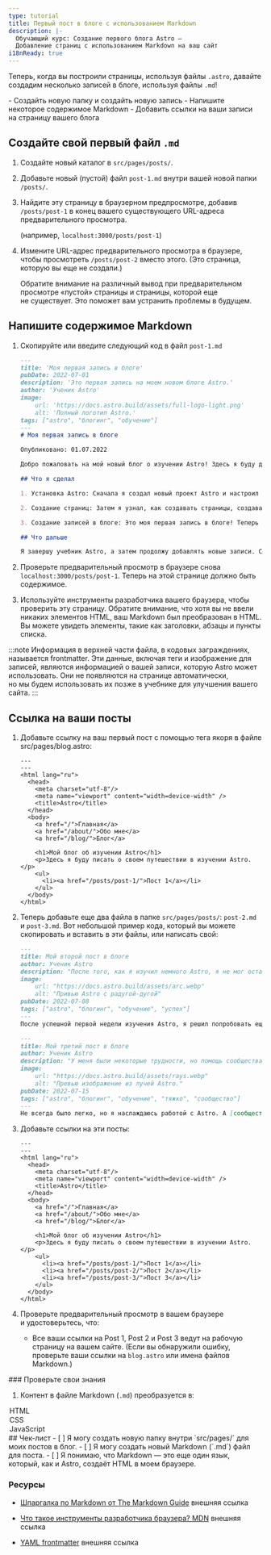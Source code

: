 ```yaml
---
type: tutorial
title: Первый пост в блоге с использованием Markdown
description: |-
  Обучающий курс: Создание первого блога Astro —
  Добавление страниц с использованием Markdown на ваш сайт
i18nReady: true
---
```




Теперь, когда вы построили страницы, используя файлы `.astro`, давайте создадим несколько записей в блоге, используя файлы `.md`!

<PreCheck>
  - Создайть новую папку и создайть новую запись
  - Напишите некоторое содержимое Markdown
  - Добавить ссылки на ваши записи на страницу вашего блога
</PreCheck>

## Создайте свой первый файл `.md`

1. Создайте новый каталог в `src/pages/posts/`.

2. Добавьте новый (пустой) файл `post-1.md` внутри вашей новой папки `/posts/`.

3. Найдите эту страницу в браузерном предпросмотре, добавив `/posts/post-1` в конец вашего существующего URL-адреса предварительного просмотра.

    (например, `localhost:3000/posts/post-1`)

4. Измените URL-адрес предварительного просмотра в браузере, чтобы просмотреть `/posts/post-2` вместо этого. (Это страница, которую вы еще не создали.)

    Обратите внимание на различный вывод при предварительном просмотре «пустой» страницы и страницы, которой еще не существует. Это поможет вам устранить проблемы в будущем.

## Напишите содержимое Markdown

1. Скопируйте или введите следующий код в файл `post-1.md`

    ```markdown title="src/pages/posts/post-1.md"
    ---
    title: 'Моя первая запись в блоге'
    pubDate: 2022-07-01
    description: 'Это первая запись на моем новом блоге Astro.'
    author: 'Ученик Astro'
    image:
        url: 'https://docs.astro.build/assets/full-logo-light.png'
        alt: 'Полный логотип Astro.'
    tags: ["astro", "блогинг", "обучение"]
    ---
    # Моя первая запись в блоге

    Опубликовано: 01.07.2022

    Добро пожаловать на мой новый блог о изучении Astro! Здесь я буду делиться своим опытом обучения, создав новый веб-сайт.

    ## Что я сделал

    1. Установка Astro: Сначала я создал новый проект Astro и настроил свою учетную запись в Интернете.

    2. Создание страниц: Затем я узнал, как создавать страницы, создавая новые файлы `.astro` и помещая их в папку `src/pages/`.

    3. Создание записей в блоге: Это моя первая запись в блоге! Теперь у меня есть страницы Astro и записи в Markdown!

    ## Что дальше

    Я завершу учебник Astro, а затем продолжу добавлять новые записи. Следите за обновлениями.
    ```

2. Проверьте предварительный просмотр в браузере снова `localhost:3000/posts/post-1`. Теперь на этой странице должно быть содержимое.

3. Используйте инструменты разработчика вашего браузера, чтобы проверить эту страницу. Обратите внимание, что хотя вы не ввели никаких элементов HTML, ваш Markdown был преобразован в HTML. Вы можете увидеть элементы, такие как заголовки, абзацы и пункты списка.

:::note
Информация в верхней части файла, в кодовых заграждениях, называется frontmatter. Эти данные, включая теги и изображение для записей, являются информацией о вашей записи, которую Astro может использовать. Они не появляются на странице автоматически, но мы будем использовать их позже в учебнике для улучшения вашего сайта.
:::

## Ссылка на ваши посты

1. Добавьте ссылку на ваш первый пост с помощью тега якоря в файле src/pages/blog.astro:
    ```astro title="src/pages/blog.astro" ins={16-18}
    ---
    ---
    <html lang="ru">
      <head>
        <meta charset="utf-8"/>
        <meta name="viewport" content="width=device-width" />
        <title>Astro</title>
      </head>
      <body>
        <a href="/">Главная</a>
        <a href="/about/">Обо мне</a>
        <a href="/blog/">Блог</a>

        <h1>Мой блог об изучении Astro</h1>
        <p>Здесь я буду писать о своем путешествии в изучении Astro.</p>
        <ul>
          <li><a href="/posts/post-1/">Пост 1</a></li>
        </ul>
      </body>
    </html>
    ```

2. Теперь добавьте еще два файла в папке `src/pages/posts/`: `post-2.md` и `post-3.md`. Вот небольшой пример кода, который вы можете скопировать и вставить в эти файлы, или написать свой:

    ```md title="src/pages/posts/post-2.md"
    ---
    title: Мой второй пост в блоге
    author: Ученик Astro
    description: "После того, как я изучил немного Astro, я не мог остановиться!"
    image:
        url: "https://docs.astro.build/assets/arc.webp"
        alt: "Привью Astro c радугой-дугой"
    pubDate: 2022-07-08
    tags: ["astro", "блогинг", "обучение", "успех"]
    ---
    После успешной первой недели изучения Astro, я решил попробовать еще. Я создал небольшой компонент из памяти и импортировал его!
    ```

    ```md title="src/pages/posts/post-3.md"
    ---
    title: Мой третий пост в блоге
    author: Ученик Astro
    description: "У меня были некоторые трудности, но помощь сообщества была бесценной!"
    image:
        url: "https://docs.astro.build/assets/rays.webp"
        alt: "Превью изображение из лучей Astro."
    pubDate: 2022-07-15
    tags: ["astro", "блогинг", "обучение", "тяжко", "сообщество"]
    ---
    Не всегда было легко, но я наслаждаюсь работой с Astro. А [сообщество в Discord](https://astro.build/chat) действительно дружелюбное и полезное!
    ```

3. Добавьте ссылки на эти посты:

    ```astro title="src/pages/blog.astro" ins={18-19}
    ---
    ---
    <html lang="ru">
      <head>
        <meta charset="utf-8"/>
        <meta name="viewport" content="width=device-width" />
        <title>Astro</title>
      </head>
      <body>
        <a href="/">Главная</a>
        <a href="/about/">Обо мне</a>
        <a href="/blog/">Блог</a>

        <h1>Мой блог об изучении Astro</h1>
        <p>Здесь я буду писать о своем путешествии в изучении Astro.</p>
        <ul>
          <li><a href="/posts/post-1/">Пост 1</a></li>
          <li><a href="/posts/post-2/">Пост 2</a></li>
          <li><a href="/posts/post-3/">Пост 3</a></li>
        </ul>
      </body>
    </html>
    ```

4. Проверьте предварительный просмотр в вашем браузере и удостоверьтесь, что:

   - Все ваши ссылки на Post 1, Post 2 и Post 3 ведут на рабочую страницу на вашем сайте. (Если вы обнаружили ошибку, проверьте ваши ссылки на `blog.astro` или имена файлов Markdown.)

<Box icon="question-mark">
### Проверьте свои знания

1. Контент в файле Markdown (`.md`) преобразуется в:
  <MultipleChoice>
    <Option isCorrect>HTML</Option>
    <Option>CSS</Option>
    <Option>JavaScript</Option>
  </MultipleChoice>
</Box>

<Box icon="check-list">
## Чек-лист

<Checklist>
- [ ] Я могу создать новую папку внутри `src/pages/` для моих постов в блог.
- [ ] Я могу создать новый Markdown (`.md`) файл для поста.
- [ ] Я понимаю, что Markdown — это еще один язык, который, как и Astro, создаёт HTML в моем браузере.
</Checklist>
</Box>

### Ресурсы

- [Шпаргалка по Markdown от The Markdown Guide](https://www.markdownguide.org/cheat-sheet/) <Badge>внешняя ссылка</Badge>

- [Что такое инструменты разработчика браузера? MDN](https://developer.mozilla.org/ru/docs/Learn/Common_questions/Tools_and_setup/What_are_browser_developer_tools) <Badge>внешняя ссылка</Badge>

- [YAML frontmatter]((https://assemble.io/docs/YAML-front-matter.html)) <Badge>внешняя ссылка</Badge>
